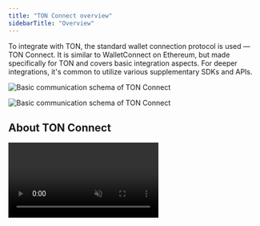 ```yaml
---
title: "TON Connect overview"
sidebarTitle: "Overview"
---
```


To integrate with TON, the standard wallet connection protocol is used — TON Connect. It is similar to WalletConnect on Ethereum, but made specifically for TON and covers basic integration aspects. For deeper integrations, it's common to utilize various supplementary SDKs and APIs.

<img
  className="block dark:hidden"
  src="/resources/images/ton-connect/basic-schema.svg"
  alt="Basic communication schema of TON Connect"
/>

<img
  className="hidden dark:block"
  src="/resources/images/ton-connect/basic-schema-dark.svg"
  alt="Basic communication schema of TON Connect"
/>

## About TON Connect

<video autoPlay muted loop className="w-full rounded-xl" src="/resources/videos/TonConnect.mp4">
  Your browser does not support the \<video> tag.
</video>

TON Connect enables secure communication between wallets and decentralized applications, allowing users to authorize transactions while maintaining control of their private keys.

Currently, TON Connect supports over 30 wallets and connects to hundreds of major applications across the TON ecosystem. As the mandatory connection protocol for all Telegram Mini Apps, it serves as the gateway to TON's entire ecosystem of applications and services.

Think of it as the essential infrastructure that your institutional clients will need to access any TON-based services — from DeFi protocols to gaming applications to payment systems.

For technical architecture details: [TON Connect protocol specification on GitHub](https://github.com/ton-blockchain/ton-connect).

## Are you building a web3 app?

Explore the demo apps made with React.

<Columns cols={2}>
  <Card
    title="Demo TON dApp with React"
    icon="link"
    href="https://ton-connect.github.io/demo-dapp-with-react-ui/"
    arrow="true"
  />
  <Card
    title="Demo TON dApp GitHub repository"
    icon="github"
    arrow="true"
    href="https://github.com/ton-connect/demo-dapp-with-react-ui"
  />
</Columns>

Proceed with integration and usage recipes.

<Columns cols={2}>
  <Card
    icon="flask"
    title="How to integrate a dApp with TON"
    href="/guides/dapp"
  />
  <Card
    icon="wrench"
    title="Common usage examples"
    href="/guides/dapp#usage"
  />
</Columns>

Skim the related reference pages.

<Columns cols={2}>
  <Card
    title="App manifest"
    icon="book"
    href="/ecosystem/ton-connect/manifest#app-manifest">
  </Card>
  <Card
    title="@tonconnect/sdk"
    arrow="true"
    href="https://ton-connect.github.io/sdk/modules/_tonconnect_sdk.html">
  </Card>
  <Card
    title="@tonconnect/ui"
    arrow="true"
    href="https://ton-connect.github.io/sdk/modules/_tonconnect_ui.html">
  </Card>
  <Card
    title="@tonconnect/ui-react"
    arrow="true"
    href="https://ton-connect.github.io/sdk/modules/_tonconnect_ui-react.html">
  </Card>
</Columns>

## Are you building a web3 wallet?

Follow the step-by-step guide.

<Card
  icon="flask"
  title="How to make a wallet on TON"
  href="/guides/wallet">
</Card>

Or skim the related reference pages.

<Columns cols={2}>
  <Card
    title="Wallet manifest"
    icon="book"
    href="/ecosystem/ton-connect/manifest#wallet-manifest">
  </Card>
  <Card
    title="WalletKit reference"
    icon="book"
    href="/ecosystem/ton-connect/walletkit">
  </Card>
  <Card
    title="@tonconnect/protocol"
    arrow="true"
    href="https://ton-connect.github.io/sdk/modules/_tonconnect_protocol.html">
  </Card>
</Columns>

For more, see the TON Connect articles from Google Docs.

<Columns cols={3}>
  <Card
    title="QA Guide"
    icon="book"
    href="/ecosystem/ton-connect/walletkit/qa-guide">
  </Card>
  <Card
    title="Native or web wallets"
    icon="book"
    href="/ecosystem/ton-connect/walletkit/native-web">
  </Card>
  <Card
    title="In-app or browser extension wallets"
    icon="book"
    href="/ecosystem/ton-connect/walletkit/browser-extension">
  </Card>
</Columns>

## Complete integration recipes

Comprehensive guides that walk you through complete integration scenarios, covering everything from initial setup to production deployment. Each recipe includes code examples, best practices, and troubleshooting tips.

<Columns cols={1}>
  <Card
    icon="flask"
    title="How to integrate TON into a Centralized Exchange (CEX)"
    href="/guides/cex"
  />
</Columns>

## Curated guides and tutorials from the community

Tutorials and guides created by the TON community to help developers integrate TON into their applications. They provide practical, real-world examples and alternative approaches to common integration challenges.

<Columns cols={1}>
  <Card
    icon="scroll"
    title="Index of curated community tutorials"
    href="/guides/more"
  />
</Columns>

## Join the community

If you have questions about integrating TON into your project, need help troubleshooting issues, or want to discuss best practices with other developers, join our community channels.

<Columns cols={2}>
  <Card
    icon="telegram"
    title="Telegram folder with many developer chats"
    arrow="true"
    href="https://t.me/addlist/1r5Vcb8eljk5Yzcy"
  />
  <Card
    icon="person"
    title="List of skilled professionals and agencies"
    arrow="true"
    href="https://ton.org/en/talents"
  />
</Columns>

## See also

- [Technical specification of the TON Connect protocol (GitHub)](https://github.com/ton-blockchain/ton-connect)
- [Official list of wallets that support TON Connect (GitHub)](https://github.com/ton-blockchain/wallets-list)
- [HTTP bridge for TON Connect](https://github.com/ton-connect/bridge)
